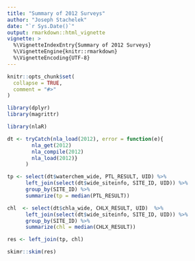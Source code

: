 ```yaml
---
title: "Summary of 2012 Surveys"
author: "Joseph Stachelek"
date: "`r Sys.Date()`"
output: rmarkdown::html_vignette
vignette: >
  %\VignetteIndexEntry{Summary of 2012 Surveys}
  %\VignetteEngine{knitr::rmarkdown}
  %\VignetteEncoding{UTF-8}
---
```


```r
knitr::opts_chunk$set(
  collapse = TRUE,
  comment = "#>"
)
```

```r
library(dplyr)
library(magrittr)

library(nlaR)
```

```r
dt <- tryCatch(nla_load(2012), error = function(e){ 
        nla_get(2012)
        nla_compile(2012)
        nla_load(2012)}
      )
```

```r
tp <- select(dt$waterchem_wide, PTL_RESULT, UID) %>%
      left_join(select(dt$wide_siteinfo, SITE_ID, UID)) %>%
      group_by(SITE_ID) %>%
      summarize(tp = median(PTL_RESULT))

chl  <- select(dt$chla_wide, CHLX_RESULT, UID)  %>%
      left_join(select(dt$wide_siteinfo, SITE_ID, UID)) %>%
      group_by(SITE_ID) %>%
      summarize(chl = median(CHLX_RESULT))

res <- left_join(tp, chl)

skimr::skim(res)
```
